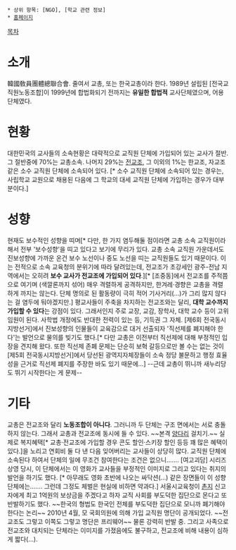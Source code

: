 * 상위 항목: [NGO], [학교 관련 정보]
 * [http://www.kfta.or.kr 홈페이지]

[[목차]]
= 소개 =
韓國敎員團體總聯合會. 줄여서 교총, 또는 한국교총이라 한다. 1989년 설립된 [전국교직원노동조합]이 1999년에 합법화되기 전까지는 '''유일한 합법적''' 교사단체였으며, 어용단체였다.
= 현황 =
대한민국의 교사들의 소속현황은 대략적으로 교직원 단체에 가입되어 있는 교사가 절반. 그 절반중에 70%는 교총소속. 나머지 29%는 [[전교조]], 그 이외의 1%는 한교조, 자교조 같은 소수 교직원 단체에 소속되어 있다. [* 소수 교직원 단체에 소속되어 있는 경우는, 사립학교 교원으로 채용된 다음에 그 학교의 대세 교직원 단체에 가입하는 경우가 대부분이다.]
= 성향 =
현재도 보수적인 성향을 띠며[* 다만, 한 가지 염두해둘 점이라면 교총 소속 교직원이라 해서 전부 '보수성향'을 띠고 있다고 보기에 무리가 있다. 교총 소속 교직원 가운데서도 진보성향에 가까운 온건 보수 노선이나 중도 노선을 띠는 교직원들도 있기 때문이다. 이는 전적으로 소속 교육청의 분위기에 따라 달려있는데, 전교조가 초강세인 광주-전남 지역에서는 오히려 '''보수 교사가 전교조에 가입되어 있다'''.][* [조중동]에서 전교조를 주적쯤으로 여기며 (색깔론까지 섞어) 매우 격렬하게 공격하지만, 한겨레·경향은 교총을 격렬하게 까지는 않는다. 단체 명의로 된 활동량이 극히 적어 기사거리(…)가 그리 많지 않다는 걸 염두에 둬야겠지만.] 평교사들이 주축을 차지하는 전교조와는 달리, '''대학 교수까지 가입할 수 있다'''는 강점이 있다. 그래서인지 주로 교장, 교감, 장학사, 대학 교수 등이 고위 임원이 된다. 사학법 개정에도 반대한 전력이 있는 등, 기득권 그 자체. [제6회 전국동시지방선거]에서 진보성향의 인물들이 교육감으로 대거 선출되자 '직선제를 폐지해야 한다'는 발언으로 물의를 빚기도 했다.[* 다만 교총은 이전부터 직선제에 대해 부정적인 입장을 견지해 왔다. 또한 직선제 존폐 문제는 단순히 보혁 갈등으로만 볼 수는 없는 것이 [제5회 전국동시지방선거]에서 당선된 광역지자체장들이 소속 정당 불문하고 행정 효율성을 근거로 직선제 폐지를 주장한 바도 있기 때문에...] --근데 교총이 뛰니까 새누리당도 뛰기 시작한다는 게 문제--
= 기타 =
교총은 전교조와 달리 '''노동조합이 아니다'''. 그러니까 두 단체는 구조 면에서는 서로 충돌하지 않는다. 그래서 교총과 전교조에 동시에 들 수 있다. ~~본격 [[양다리]] 걸치기.~~ 실제로 복지혜택[* 교총·전교조에 가입할 경우 콘도 할인·스키장 할인 등등 꽤 많은 혜택이 있다.]을 노리고 연회비 둘 다 낸 다음 잊어버리는 교사들이 상당히 많다. 교직원 단체에 소속된다 하여서 단체의 일에 무조건 참여한다는 조건은 없으니…….
[여고괴담] 시리즈 상영 당시, 이 단체에서는 이 영화가 교사들을 부정적인 이미지로 그리고 있다는 취지의 발언을 하기도 했다. [* 아무래도 영화 초반에 나오는 싸닥션(…) 같은 장면들이 이 성향 단체에는……. 그런데 그정도 체벌은 현실에 비하면 약과다.] 서울시교육청이 [[촌지]] 신고자에게 최고 1억원의 보상금을 주겠다고 하자 교직 사회를 부도덕한 집단으로 몬다고 또 반발하기도 했다. ~~한국의 형법도 한국인 전체를 부도덕한 집단으로 모니까 폐기해야 한다는 논리~~
2010년 4월, 모 국회의원에 의해 가입 교직원 명단이 공개되었다. ~~전교조도 그렇고 이쪽도 그렇고 명단은 프리웨어~~ 물론 강력히 반발 중.
그리고 사족으로 전교조와 대치되는 단체라는 이미지를 가졌음에도 불구하고, 전교조에 비해 내용이 심하게 짧다(…).
